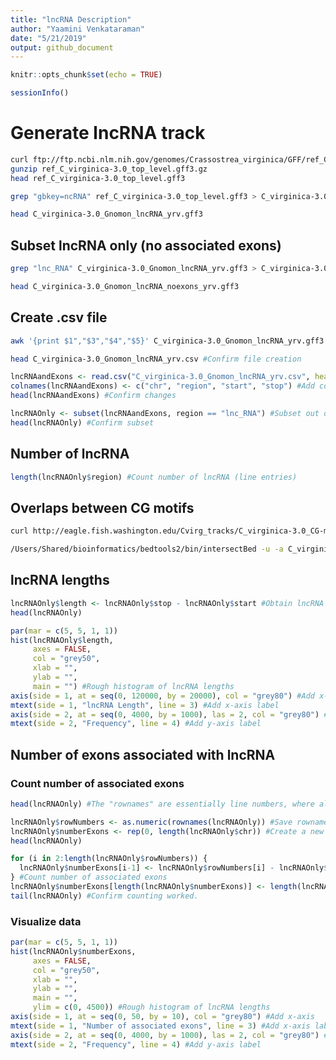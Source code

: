```yaml
---
title: "lncRNA Description"
author: "Yaamini Venkataraman"
date: "5/21/2019"
output: github_document
---
```


```r
knitr::opts_chunk$set(echo = TRUE)
```

```r
sessionInfo()
```

# Generate lncRNA track

```bash
curl ftp://ftp.ncbi.nlm.nih.gov/genomes/Crassostrea_virginica/GFF/ref_C_virginica-3.0_top_level.gff3.gz > ref_C_virginica-3.0_top_level.gff3.gz #Download top-level file
gunzip ref_C_virginica-3.0_top_level.gff3.gz
head ref_C_virginica-3.0_top_level.gff3
```

```bash
grep "gbkey=ncRNA" ref_C_virginica-3.0_top_level.gff3 > C_virginica-3.0_Gnomon_lncRNA_yrv.gff3 #Parse out lncRNA and associated exons.
```

```bash
head C_virginica-3.0_Gnomon_lncRNA_yrv.gff3
```

## Subset lncRNA only (no associated exons)

```bash
grep "lnc_RNA" C_virginica-3.0_Gnomon_lncRNA_yrv.gff3 > C_virginica-3.0_Gnomon_lncRNA_noexons_yrv.gff3
```

```bash
head C_virginica-3.0_Gnomon_lncRNA_noexons_yrv.gff3
```

## Create .csv file

```bash
awk '{print $1","$3","$4","$5}' C_virginica-3.0_Gnomon_lncRNA_yrv.gff3 > C_virginica-3.0_Gnomon_lncRNA_yrv.csv #Generate a .csv file
```

```bash
head C_virginica-3.0_Gnomon_lncRNA_yrv.csv #Confirm file creation
```

```r
lncRNAandExons <- read.csv("C_virginica-3.0_Gnomon_lncRNA_yrv.csv", header = FALSE) #Import lncRNA csv file
colnames(lncRNAandExons) <- c("chr", "region", "start", "stop") #Add column headers
head(lncRNAandExons) #Confirm changes
```

```r
lncRNAOnly <- subset(lncRNAandExons, region == "lnc_RNA") #Subset out only lncRNA sections
head(lncRNAOnly) #Confirm subset
```

## Number of lncRNA

```r
length(lncRNAOnly$region) #Count number of lncRNA (line entries)
```

## Overlaps between CG motifs

```bash
curl http://eagle.fish.washington.edu/Cvirg_tracks/C_virginica-3.0_CG-motif.bed > C_virginica-3.0_CG-motif.bed #Download CG motif track
```

```bash
/Users/Shared/bioinformatics/bedtools2/bin/intersectBed -u -a C_virginica-3.0_CG-motif.bed -b C_virginica-3.0_Gnomon_lncRNA_noexons_yrv.gff3 | wc -l #CG motif overlaps with lncRNA (no associated exons)
```

## lncRNA lengths

```r
lncRNAOnly$length <- lncRNAOnly$stop - lncRNAOnly$start #Obtain lncRNA length
head(lncRNAOnly)
```

```r
par(mar = c(5, 5, 1, 1))
hist(lncRNAOnly$length,
     axes = FALSE,
     col = "grey50",
     xlab = "",
     ylab = "",
     main = "") #Rough histogram of lncRNA lengths
axis(side = 1, at = seq(0, 120000, by = 20000), col = "grey80") #Add x-axis
mtext(side = 1, "lncRNA Length", line = 3) #Add x-axis label
axis(side = 2, at = seq(0, 4000, by = 1000), las = 2, col = "grey80") #Add y-axis
mtext(side = 2, "Frequency", line = 4) #Add y-axis label
```

## Number of exons associated with lncRNA

### Count number of associated exons

```r
head(lncRNAOnly) #The "rownames" are essentially line numbers, where all line numbers aren't included were exon entries. To count the number of exons associated with each lncRNA, I can subtract the line numbers from eachother, then subtract 1. For example, there are 5-1-1 = 3 exons associated with the first lncRNA (lines 2, 3, 4), and 10-5-1 = 4 exons associated with the second lncRNA (lines 6, 7, 8, 9).
```

```r
lncRNAOnly$rowNumbers <- as.numeric(rownames(lncRNAOnly)) #Save rownames in a new column
lncRNAOnly$numberExons <- rep(0, length(lncRNAOnly$chr)) #Create a new column to store number of associated exons
head(lncRNAOnly)
```

```r
for (i in 2:length(lncRNAOnly$rowNumbers)) {
  lncRNAOnly$numberExons[i-1] <- lncRNAOnly$rowNumbers[i] - lncRNAOnly$rowNumbers[i-1] - 1
} #Count number of associated exons
lncRNAOnly$numberExons[length(lncRNAOnly$numberExons)] <- length(lncRNAandExons$chr) - lncRNAOnly$rowNumbers[length(lncRNAOnly$rowNumbers)] #Manually count exons associated with the last lncRNA
tail(lncRNAOnly) #Confirm counting worked.
```

### Visualize data

```r
par(mar = c(5, 5, 1, 1))
hist(lncRNAOnly$numberExons,
     axes = FALSE,
     col = "grey50",
     xlab = "",
     ylab = "",
     main = "",
     ylim = c(0, 4500)) #Rough histogram of lncRNA lengths
axis(side = 1, at = seq(0, 50, by = 10), col = "grey80") #Add x-axis
mtext(side = 1, "Number of associated exons", line = 3) #Add x-axis label
axis(side = 2, at = seq(0, 4000, by = 1000), las = 2, col = "grey80") #Add y-axis
mtext(side = 2, "Frequency", line = 4) #Add y-axis label
```
